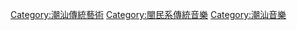 [[Category:潮汕傳統藝術|Category:潮汕傳統藝術]]
[[Category:閩民系傳統音樂|Category:閩民系傳統音樂]]
[[Category:潮汕音樂|Category:潮汕音樂]]